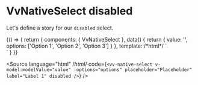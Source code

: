 
<Meta title="Components/NativeSelect/Props/disabled" />

# VvNativeSelect disabled

Let's define a story for our `disabled` select.

<Canvas>
	<Story name="disabled">
		{() => {
			return {
				components: { VvNativeSelect },
				data() {
					return {
						value: '',
						options: ['Option 1', 'Option 2', 'Option 3']
					}
				},
				template:
					/*html*/
					`<div class="w-1/2">
						<vv-native-select v-model:modelValue="value" :options="options" placeholder="Placeholder" label="Label 1" disabled />
					</div>`
			}
		}}
	</Story>
</Canvas>

<Source
	language="html"
	/*html*/
	code={`<vv-native-select v-model:modelValue="value" :options="options" placeholder="Placeholder" label="Label 1" disabled />`}
/>
